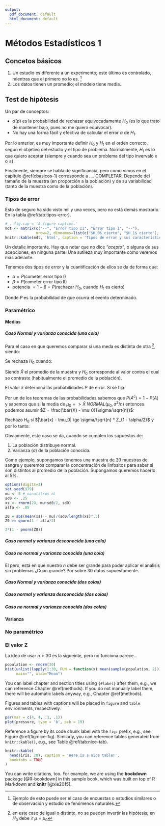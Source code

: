```yaml
---
output:
  pdf_document: default
  html_document: default
---
```

# Métodos Estadísticos 1 {#met1-2}

## Concetos básicos {#cbasicos-2}

1. Un estudio es diferente a un experimento; este último es controlado, mientras que el primero no lo es. ^[Ejemplo de esto puede ser
el caso de encuestas o estudios similares o de observación y estudio de fenómenos naturales.]
2. Los datos tienen un promedio; el modelo tiene media.

## Test de hipótesis {#thipotesis-2}

Un par de conceptos:

- $\alpha(p)$ es la probabilidad de rechazar equivocadamente $H_0$ (es lo que trato de mantener bajo, pues no me quiero equivocar).
- No hay una forma fácil y efectiva de calcular el error $\alpha$ de $H_1$.

Por lo anterior, es muy importante definir $H_0$ y $H_1$ en el orden correcto, según el objetivo del estudio y el tipo de problema. Normalmente, $H_1$ es lo que quiero aceptar (siempre y cuando sea un problema del tipo invervalo $\geq$ o $\leq$).

Finalmente, siempre se habla de significancia, pero como vimos en el capítulo \@ref(cbasicos-1) corresponde a .... COMPLETAR. Depende del tamaño de la muestra (en proporción a la población) y de su variabilidad (tanto de la muestra como de la población).


### Tipos de error {#terror-2}

Esto de seguro ha sido visto mil y una veces, pero no está demás mostrarlo. En la tabla \@ref(tab:tipos-error).

```r
# , fig.cap = 'A figure caption.'
mdt <- matrix(c("--", "Error tipo II", "Error tipo I", "--"), 
              nrow=2, dimnames=list(c("$H_0$ cierto", "$H_1$ cierto"), c("No rechazo", "Rechazo")))
knitr::kable(mdt, 'html', caption = 'Tipos de error y sus características.', booktabs = TRUE, align = "c")
```

Un detalle importante. Hay que notar que no dice *"acepto"*, o alguna de sus acepciones, en ninguna parte. Una sutileza muy importante como veremos más adelante.

Tenemos dos tipos de error y la cuantificación de ellos se da de forma que:

- $\alpha = P$(cometer error tipo I)
- $\beta = P$(cometer error tipo II)
- potencia $= 1 - \beta = P$(rechazar $H_0$, cuando $H_1$ es cierto)

Donde $P$ es la probabilidad de que ocurra el evento determinado.

### Paramétrico {#parametrico-2}

#### Medias {#medias-parametrica-2}

##### Caso Normal y varianza conocida (una cola)

Para el caso en que queremos comparar si una meda es distinta de otra ^[en este caso de igual o distinto, no se pueden invertir las hipótesis; en $H_0$ debe ir $\mu = \mu_0$], siendo:

\begin{equation}
H_0: \mu = \mu_0 \\ H_1: \mu \ne \mu_0
(\#eq:hipotesis-media-1cola)
\end{equation}

Se rechaza $H_0$ cuando:

\begin{equation}
|\bar{X} - \mu_0| \geq k
(\#eq:k-media-1cola)
\end{equation}

Siendo $\bar{X}$ el promedio de la muestra y $H_0$ corresponde al valor contra el cual se contraste (habitualmente el promedio de la población).

El valor $k$ determina las probabilidades $P$ de error. Si se fija:

\begin{equation}
k = \alpha = P(\text{rechazar } H_0 \text{ cuando } H_1 \text{ es correcto}) \\
P_{\mu = \mu_0} (|\bar{X} - \mu_0| \geq k) = \alpha\\
1 - P_{\mu = \mu_0} (\mu_0 - k < \bar{X} < \mu_0 + k) = \alpha  \\
1 - P_{\mu = \mu_0} \left (\frac{-k}{\sigma/\sqrt{n}} < \frac{\bar{X} - \mu_0}{\sigma/\sqrt{n}} < \frac{k}{\sigma/\sqrt{n}} \right ) = \alpha
(\#eq:desarrollo1-media-1cola)
\end{equation}

Por un de los teoremas de las probabilidades sabemos que $P(A^c) = 1 - P(A)$ y sabemos que si la media de $\mu_0 => \bar{X}~NORMAL(\mu_0, \sigma^2/n)$ entonces podemos asumir $Z = \frac{\bar{X} - \mu_0}{\sigma/\sqrt{n}}$:

\begin{equation}
P_{\mu = \mu_0} \left (\frac{-k}{\sigma/\sqrt{n}} < Z < \frac{k}{\sigma/\sqrt{n}} \right ) = 1 - \alpha \\
\Leftrightarrow \frac{k}{\sigma/\sqrt{n}} = Z_{1 - \alpha/2} \\
k = \sigma/\sqrt{n} * Z_{1 - \alpha/2}
(\#eq:desarrollo2-media-1cola)
\end{equation}

Rechazo $H_0$ si $|\bar{x} - \mu_0| \ge \sigma/\sqrt{n} * Z_{1 - \alpha/2}$ y por lo tanto:

\begin{equation}
Z_0 = \frac{|\bar{x} - \mu_0|}{\sigma/\sqrt{n}} \ge Z_{1 - \alpha/2}
(\#eq:Z0-media-1cola)
\end{equation}

Obviamente, este caso se da, cuando se cumplen los supuestos de:

1. La población distribuye normal.
2. Varianza ($\sigma$) de la población conocida.

Como ejemplo, supongamos tenemos una muestra de 20 muestras de sangre y queremos comparar la concentración de linfositos para saber si son distintos al promedio de la población. Supongamos queremos hacerlo al 5%.

```r
options(digits=3)
set.seed(979)
mu <- 3 # nanolitros nL
sd0 <- .25
xs <- rnorm(20, mu+sd0/2, sd0)
alfa <- .05

Z0 = abs(mean(xs) - mu)/(sd0/length(xs)^.5)
Z0 >= qnorm(1 - alfa/2)

2*(1 - pnorm(Z0))
```




##### Caso normal y varianza desconocida (una cola)


##### Caso no normal y varianza conocida (una cola)

El pero, está en que nuestro $n$ debe ser grande para poder aplicar el análisis sin problemas ¿Cuán grande? Por sobre 30 datos supuestamente.


##### Caso Normal y varianza conocida (dos colas)


##### Caso normal y varianza desconocida (dos colas)


##### Caso no normal y varianza conocida (dos colas)


#### Varianza {#varianza-parametrica-2}


### No paramétrico



### El valor Z

La idea de usar $n > 30$ es la sigueinte, pero no funciona parece...

```r
population <- rnorm(30)
hist(unlist(lapply(1:30, FUN = function(x) mean(sample(population, 2)))), 10,
     main="", xlab="Mean")
```

You can label chapter and section titles using `{#label}` after them, e.g., we can reference Chapter \@ref(methods). If you do not manually label them, there will be automatic labels anyway, e.g., Chapter \@ref(methods).

Figures and tables with captions will be placed in `figure` and `table` environments, respectively.

```r
par(mar = c(4, 4, .1, .1))
plot(pressure, type = 'b', pch = 19)
```

Reference a figure by its code chunk label with the `fig:` prefix, e.g., see Figure \@ref(fig:nice-fig). Similarly, you can reference tables generated from `knitr::kable()`, e.g., see Table \@ref(tab:nice-tab).

```r
knitr::kable(
  head(iris, 20), caption = 'Here is a nice table!',
  booktabs = TRUE
)
```

You can write citations, too. For example, we are using the **bookdown** package [@R-bookdown] in this sample book, which was built on top of R Markdown and **knitr** [@xie2015].
